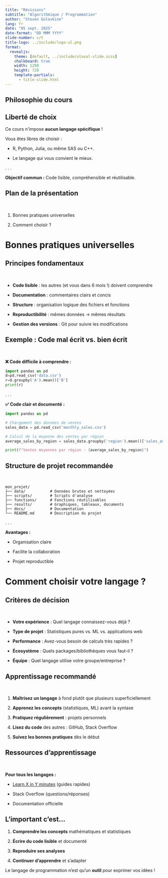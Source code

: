 ```yaml
--- 
title: "Révisions"
subtitle: "Algorithmique / Programmation"
author: "Steven Golovkine"
lang: fr
date: "05 sept. 2025"
date-format: "DD MMM YYYY"
slide-number: c/t
title-logo: ../include/logo-ul.png
format:
  revealjs:
    theme: [default, ../include/ulaval-slide.scss]
    chalkboard: true
    width: 1280
    height: 720
    template-partials:
      - title-slide.html
--- 
```


## Philosophie du cours

::: {.callout-important icon=false}
## Liberté de choix

Ce cours n'impose **aucun langage spécifique** !

Vous êtes libres de choisir :

- R, Python, Julia, ou même SAS ou C++.

- Le langage qui vous convient le mieux.

:::

. . .

**Objectif commun :** Code lisible, compréhensible et réutilisable.


## Plan de la présentation

<br>

1. Bonnes pratiques universelles

2. Comment choisir ?

# Bonnes pratiques universelles

## Principes fondamentaux

<br>

- **Code lisible** : les autres (et vous dans 6 mois !) doivent comprendre

- **Documentation** : commentaires clairs et concis

- **Structure** : organisation logique des fichiers et fonctions

- **Reproductibilité** : mêmes données → mêmes résultats

- **Gestion des versions** : Git pour suivre les modifications


## Exemple : Code mal écrit vs. bien écrit

<br>

**❌ Code difficile à comprendre :**
```python
import pandas as pd
d=pd.read_csv('data.csv')
r=d.groupby('A').mean()['B']
print(r)
```

. . .

**✅ Code clair et documenté :**
```python
import pandas as pd

# Chargement des données de ventes
sales_data = pd.read_csv('monthly_sales.csv')

# Calcul de la moyenne des ventes par région
average_sales_by_region = sales_data.groupby('region').mean()['sales_amount']

print(f"Ventes moyennes par région : {average_sales_by_region}")
```


## Structure de projet recommandée

<br>

```
mon_projet/
├── data/           # Données brutes et nettoyées
├── scripts/        # Scripts d'analyse
├── functions/      # Fonctions réutilisables
├── results/        # Graphiques, tableaux, documents
├── docs/           # Documentation
└── README.md       # Description du projet
```

. . .

**Avantages :**

- Organisation claire

- Facilite la collaboration

- Projet reproductible


# Comment choisir votre langage ?

## Critères de décision

<br>

- **Votre expérience** : Quel langage connaissez-vous déjà ?

- **Type de projet** : Statistiques pures vs. ML vs. applications web

- **Performance** : Avez-vous besoin de calculs très rapides ?

- **Écosystème** : Quels packages/bibliothèques vous faut-il ?

- **Équipe** : Quel langage utilise votre groupe/entreprise ?


## Apprentissage recommandé

<br>

::: {.callout-tip icon=false appearance="simple"}

1. **Maîtrisez un langage** à fond plutôt que plusieurs superficiellement

2. **Apprenez les concepts** (statistiques, ML) avant la syntaxe

3. **Pratiquez régulièrement** : projets personnels

4. **Lisez du code** des autres : GitHub, Stack Overflow

5. **Suivez les bonnes pratiques** dès le début

:::

## Ressources d'apprentissage

<br>

**Pour tous les langages :**

- [Learn X in Y minutes](https://learnxinyminutes.com/) (guides rapides)

- Stack Overflow (questions/réponses)

- Documentation officielle


## L'important c'est...

::: {.callout-important icon=false appearance="simple"}

1. **Comprendre les concepts** mathématiques et statistiques

2. **Écrire du code lisible** et documenté

3. **Reproduire ses analyses**

4. **Continuer d'apprendre** et s'adapter

:::


Le langage de programmation n'est qu'un **outil** pour exprimer vos idées !

